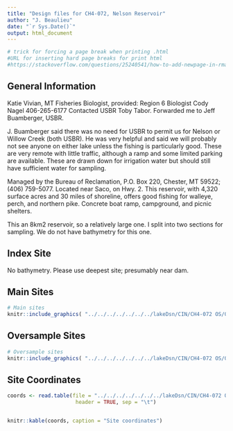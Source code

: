 ```yaml
---
title: "Design files for CH4-072, Nelson Reservoir"
author: "J. Beaulieu"
date: "`r Sys.Date()`"
output: html_document
---
```


```r
# trick for forcing a page break when printing .html
#URL for inserting hard page breaks for print html
#https://stackoverflow.com/questions/25240541/how-to-add-newpage-in-rmarkdown-in-a-smart-way
```
## General Information
Katie Vivian, MT Fisheries Biologist, provided: Region 6 Biologist Cody Nagel 406-265-6177
Contacted USBR Toby Tabor.  Forwarded me to Jeff Buamberger, USBR.  

J. Buamberger said there was no need for USBR to permit us for Nelson or Willow Creek (both USBR).  He was very helpful and said we will probably not see anyone on either lake unless the fishing is particularly good.  These are very remote with little traffic, although a ramp and some limited parking are available.  These are drawn down for irrigation water but should still have sufficient water for sampling.  

Managed by the Bureau of Reclamation, P.O. Box 220, Chester, MT 59522; (406) 759-5077. Located near Saco, on Hwy. 2. This reservoir, with 4,320 surface acres and 30 miles of shoreline, offers good fishing for walleye, perch, and northern pike. Concrete boat ramp, campground, and picnic shelters.

This an 8km2 reservoir, so a relatively large one.  I split into two sections for sampling.  We do not have bathymetry for this one.

## Index Site
No bathymetry.  Please use deepest site; presumably near dam.

## Main Sites
```r
# Main sites
knitr::include_graphics( "../../../../../../../lakeDsn/CIN/CH4-072 OS/072_Main.png")
```
<P style="page-break-before: always">
  
  

## Oversample Sites
```r
# Oversample sites
knitr::include_graphics( "../../../../../../../lakeDsn/CIN/CH4-072 OS/072_Over.png")
```

<P style="page-break-before: always">
## Site Coordinates
```r

coords <- read.table(file = "../../../../../../../lakeDsn/CIN/CH4-072 OS/ch4_072Sites.txt",
                      header = TRUE, sep = "\t")


knitr::kable(coords, caption = "Site coordinates")
```